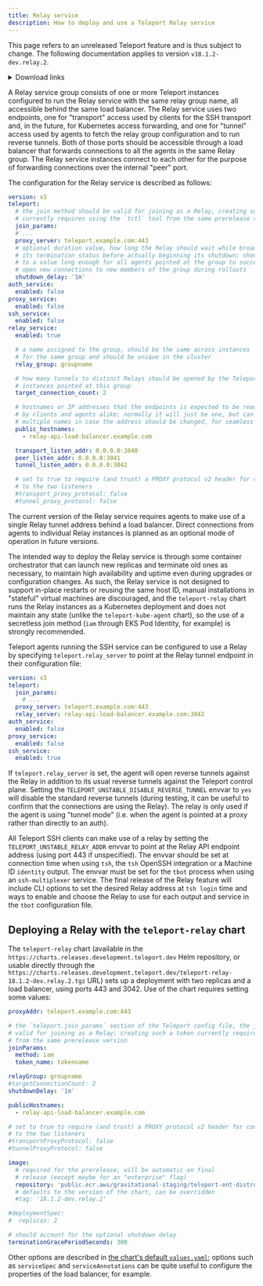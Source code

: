 ```yaml
---
title: Relay service
description: How to deploy and use a Teleport Relay service
---
```


<Admonition type="warning">

This page refers to an unreleased Teleport feature and is thus subject to change. The following documentation applies to version `v18.1.2-dev.relay.2`.

<details>
<summary>Download links</summary>
- [Linux ARM64/ARMv8 (64-bit) RPM](https://cdn.cloud.gravitational.io/teleport-ent-18.1.2-dev.relay.2-1.arm64.rpm)
- [Linux ARMv7 (32-bit) RPM](https://cdn.cloud.gravitational.io/teleport-ent-18.1.2-dev.relay.2-1.arm.rpm)
- [Linux 32-bit RPM](https://cdn.cloud.gravitational.io/teleport-ent-18.1.2-dev.relay.2-1.i386.rpm)
- [Linux 64-bit RPM](https://cdn.cloud.gravitational.io/teleport-ent-18.1.2-dev.relay.2-1.x86_64.rpm)
- [Linux 64-bit DEB](https://cdn.cloud.gravitational.io/teleport-ent_18.1.2-dev.relay.2_amd64.deb)
- [Linux ARM64/ARMv8 (64-bit) DEB](https://cdn.cloud.gravitational.io/teleport-ent_18.1.2-dev.relay.2_arm64.deb)
- [Linux ARMv7 (32-bit) DEB](https://cdn.cloud.gravitational.io/teleport-ent_18.1.2-dev.relay.2_arm.deb)
- [Linux 32-bit DEB](https://cdn.cloud.gravitational.io/teleport-ent_18.1.2-dev.relay.2_i386.deb)
- [MacOS Universal .pkg installer](https://cdn.cloud.gravitational.io/teleport-ent-18.1.2-dev.relay.2.pkg)
- [Teleport Connect 64-bit DEB](https://cdn.cloud.gravitational.io/teleport-connect_18.1.2-dev.relay.2_amd64.deb)
- [Teleport Connect](https://cdn.cloud.gravitational.io/Teleport%20Connect-18.1.2-dev.relay.2.dmg)
- [Teleport Connect 64-bit](https://cdn.cloud.gravitational.io/teleport-connect-18.1.2-dev.relay.2-x64.tar.gz)
- [Teleport Connect 64-bit RPM](https://cdn.cloud.gravitational.io/teleport-connect-18.1.2-dev.relay.2.x86_64.rpm)
- [Teleport Connect](https://cdn.cloud.gravitational.io/Teleport%20Connect%20Setup-18.1.2-dev.relay.2.exe)
- [MacOS Intel](https://cdn.cloud.gravitational.io/teleport-ent-v18.1.2-dev.relay.2-darwin-amd64-bin.tar.gz)
- [MacOS ARM](https://cdn.cloud.gravitational.io/teleport-ent-v18.1.2-dev.relay.2-darwin-arm64-bin.tar.gz)
- [MacOS Universal](https://cdn.cloud.gravitational.io/teleport-ent-v18.1.2-dev.relay.2-darwin-universal-bin.tar.gz)
- [Windows (64-bit)](https://cdn.cloud.gravitational.io/teleport-v18.1.2-dev.relay.2-windows-amd64-bin.zip)
- [Linux 32-bit](https://cdn.cloud.gravitational.io/teleport-ent-v18.1.2-dev.relay.2-linux-386-bin.tar.gz)
- [Linux 64-bit](https://cdn.cloud.gravitational.io/teleport-ent-v18.1.2-dev.relay.2-linux-amd64-bin.tar.gz)
- [Linux 64-bit (RHEL/CentOS 7.x compatible)](https://cdn.cloud.gravitational.io/teleport-ent-v18.1.2-dev.relay.2-linux-amd64-centos7-bin.tar.gz)
- [Linux ARM64/ARMv8 (64-bit)](https://cdn.cloud.gravitational.io/teleport-ent-v18.1.2-dev.relay.2-linux-arm64-bin.tar.gz)
- [Linux ARMv7 (32-bit)](https://cdn.cloud.gravitational.io/teleport-ent-v18.1.2-dev.relay.2-linux-arm-bin.tar.gz)
</details>

</Admonition>

A Relay service group consists of one or more Teleport instances configured to run the Relay service with the same relay group name, all accessible behind the same load balancer. The Relay service uses two endpoints, one for "transport" access used by clients for the SSH transport and, in the future, for Kubernetes access forwarding, and one for "tunnel" access used by agents to fetch the relay group configuration and to run reverse tunnels. Both of those ports should be accessible through a load balancer that forwards connections to all the agents in the same Relay group. The Relay service instances connect to each other for the purpose of forwarding connections over the internal "peer" port.

The configuration for the Relay service is described as follows:

```yaml
version: v3
teleport:
  # the join method should be valid for joining as a Relay, creating such a token
  # currently requires using the `tctl` tool from the same prerelease version
  join_params:
  # ...
  proxy_server: teleport.example.com:443
  # optional duration value, how long the Relay should wait while broadcasting
  # its termination status before actually beginning its shutdown; should be set
  # to a value long enough for all agents pointed at the group to successfully
  # open new connections to new members of the group during rollouts
  shutdown_delay: '1m'
auth_service:
  enabled: false
proxy_service:
  enabled: false
ssh_service:
  enabled: false
relay_service:
  enabled: true

  # a name assigned to the group, should be the same across instances
  # for the same group and should be unique in the cluster
  relay_group: groupname

  # how many tunnels to distinct Relays should be opened by the Teleport
  # instances pointed at this group
  target_connection_count: 2

  # hostnames or IP addresses that the endpoints is expected to be reached at
  # by clients and agents alike; normally it will just be one, but can be set to
  # multiple names in case the address should be changed, for seamless migrations
  public_hostnames:
    - relay-api-load-balancer.example.com

  transport_listen_addr: 0.0.0.0:3040
  peer_listen_addr: 0.0.0.0:3041
  tunnel_listen_addr: 0.0.0.0:3042

  # set to true to require (and trust) a PROXY protocol v2 header for connections
  # to the two listeners
  #transport_proxy_protocol: false
  #tunnel_proxy_protocol: false
```

<Admonition type="warning">

The current version of the Relay service requires agents to make use of a single Relay tunnel address behind a load balancer. Direct connections from agents to individual Relay instances is planned as an optional mode of operation in future versions.

</Admonition>

<Admonition type="warning">

The intended way to deploy the Relay service is through some container orchestrator that can launch new replicas and terminate old ones as necessary, to maintain high availability and uptime even during upgrades or configuration changes. As such, the Relay service is not designed to support in-place restarts or reusing the same host ID, manual installations in "stateful" virtual machines are discouraged, and the `teleport-relay` chart runs the Relay instances as a Kubernetes deployment and does not maintain any state (unlike the `teleport-kube-agent` chart), so the use of a secretless join method (`iam` through EKS Pod Identity, for example) is strongly recommended.

</Admonition>

Teleport agents running the SSH service can be configured to use a Relay by specifying `teleport.relay_server` to point at the Relay tunnel endpoint in their configuration file:

```yaml
version: v3
teleport:
  join_params:
    # ...
  proxy_server: teleport.example.com:443
  relay_server: relay-api-load-balancer.example.com:3042
auth_service:
  enabled: false
proxy_service:
  enabled: false
ssh_service:
  enabled: true
```

If `teleport.relay_server` is set, the agent will open reverse tunnels against the Relay in addition to its usual reverse tunnels against the Teleport control plane. Setting the `TELEPORT_UNSTABLE_DISABLE_REVERSE_TUNNEL` envvar to `yes` will disable the standard reverse tunnels (during testing, it can be useful to confirm that the connections are using the Relay). The relay is only used if the agent is using "tunnel mode" (i.e. when the agent is pointed at a proxy rather than directly to an auth).

All Teleport SSH clients can make use of a relay by setting the `TELEPORT_UNSTABLE_RELAY_ADDR` envvar to point at the Relay API endpoint address (using port 443 if unspecified). The envvar should be set at connection time when using `tsh`, the `tsh` OpenSSH integration or a Machine ID `identity` output. The envvar must be set for the `tbot` process when using an `ssh-multiplexer` service. The final release of the Relay feature will include CLI options to set the desired Relay address at `tsh login` time and ways to enable and choose the Relay to use for each output and service in the `tbot` configuration file.

## Deploying a Relay with the `teleport-relay` chart

The `teleport-relay` chart (available in the `https://charts.releases.development.teleport.dev` Helm repository, or usable directly through the `https://charts.releases.development.teleport.dev/teleport-relay-18.1.2-dev.relay.2.tgz` URL) sets up a deployment with two replicas and a load balancer, using ports 443 and 3042. Use of the chart requires setting some values:

```yaml
proxyAddr: teleport.example.com:443

# the `teleport.join_params` section of the Teleport config file, the join method should be
# valid for joining as a Relay; creating such a token currently requires using the `tctl` tool
# from the same prerelease version
joinParams:
  method: iam
  token_name: tokenname

relayGroup: groupname
#targetConnectionCount: 2
shutdownDelay: '1m'

publicHostnames:
  - relay-api-load-balancer.example.com

# set to true to require (and trust) a PROXY protocol v2 header for connections
# to the two listeners
#transportProxyProtocol: false
#tunnelProxyProtocol: false

image:
  # required for the prerelease, will be automatic on final
  # release (except maybe for an "enterprise" flag)
  repository: 'public.ecr.aws/gravitational-staging/teleport-ent-distroless-debug'
  # defaults to the version of the chart, can be overridden
  #tag: '18.1.2-dev.relay.2'

#deploymentSpec:
#  replicas: 2

# should account for the optional shutdown delay
terminationGracePeriodSeconds: 300
```

Other options are described in [the chart's default `values.yaml`](https://github.com/gravitational/teleport/blob/v18.1.2-dev.relay.2/examples/chart/teleport-relay/values.yaml); options such as `serviceSpec` and `serviceAnnotations` can be quite useful to configure the properties of the load balancer, for example.
